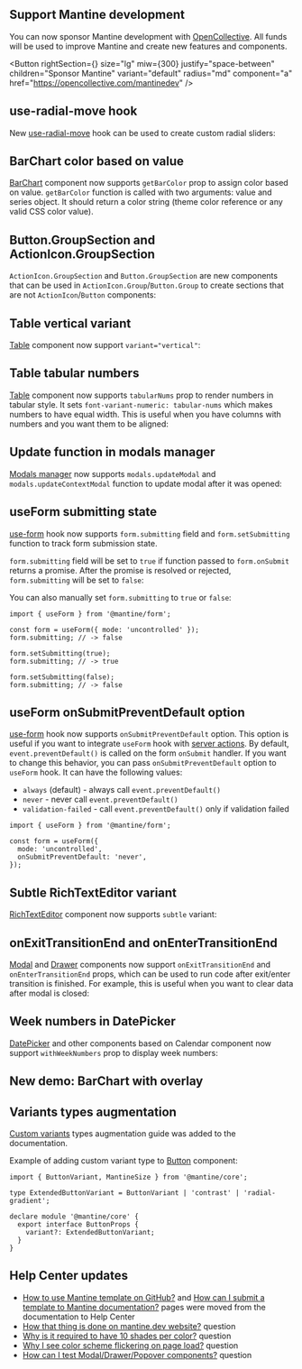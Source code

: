 

## Support Mantine development

You can now sponsor Mantine development with [OpenCollective](https://opencollective.com/mantinedev).
All funds will be used to improve Mantine and create new features and components.

<Button
  rightSection={<IconHeartFilled size={22} color="var(--mantine-color-red-7)" />}
  size="lg"
  miw={300}
  justify="space-between"
  children="Sponsor Mantine"
  variant="default"
  radius="md"
  component="a"
  href="https://opencollective.com/mantinedev"
/>

## use-radial-move hook

New [use-radial-move](/hooks/use-radial-move) hook can be used to create custom radial sliders:

<Demo data={HooksDemos.useRadialMoveUsage} />

## BarChart color based on value

[BarChart](/charts/bar-chart) component now supports `getBarColor` prop to assign color based on value.
`getBarColor` function is called with two arguments: value and series object. It should return a color
string (theme color reference or any valid CSS color value).

<Demo data={BarChartDemos.getBarColor} />

## Button.GroupSection and ActionIcon.GroupSection

`ActionIcon.GroupSection` and `Button.GroupSection` are new components that
can be used in `ActionIcon.Group`/`Button.Group` to create sections that are
not `ActionIcon`/`Button` components:

<Demo data={ActionIconDemos.groupSection} />

## Table vertical variant

[Table](/core/table) component now support `variant="vertical"`:

<Demo data={TableDemos.vertical} />

## Table tabular numbers

[Table](/core/table) component now supports `tabularNums` prop to render numbers in tabular style. It sets
`font-variant-numeric: tabular-nums` which makes numbers to have equal width.
This is useful when you have columns with numbers and you want them to be aligned:

<Demo data={TableDemos.tabularNums} />

## Update function in modals manager

[Modals manager](/x/modals) now supports `modals.updateModal` and `modals.updateContextModal`
function to update modal after it was opened:

<Demo data={ModalsDemos.updateModal} />

## useForm submitting state

[use-form](/form/use-form) hook now supports `form.submitting` field
and `form.setSubmitting` function to track form submission state.

`form.submitting` field will be set to `true` if function passed to
`form.onSubmit` returns a promise. After the promise is resolved or rejected,
`form.submitting` will be set to `false`:

<Demo data={FormDemos.submitting} />

You can also manually set `form.submitting` to `true` or `false`:

```tsx
import { useForm } from '@mantine/form';

const form = useForm({ mode: 'uncontrolled' });
form.submitting; // -> false

form.setSubmitting(true);
form.submitting; // -> true

form.setSubmitting(false);
form.submitting; // -> false
```

## useForm onSubmitPreventDefault option

[use-form](/form/use-form) hook now supports `onSubmitPreventDefault` option.
This option is useful if you want to integrate `useForm` hook with [server actions](https://github.com/mantinedev/mantine/issues/7142).
By default, `event.preventDefault()` is called on the form `onSubmit` handler.
If you want to change this behavior, you can pass `onSubmitPreventDefault` option
to `useForm` hook. It can have the following values:

- `always` (default) - always call `event.preventDefault()`
- `never` - never call `event.preventDefault()`
- `validation-failed` - call `event.preventDefault()` only if validation failed

```tsx
import { useForm } from '@mantine/form';

const form = useForm({
  mode: 'uncontrolled',
  onSubmitPreventDefault: 'never',
});
```

## Subtle RichTextEditor variant

[RichTextEditor](/x/tiptap) component now supports `subtle` variant:

<Demo data={TipTapDemos.subtleVariant} />

## onExitTransitionEnd and onEnterTransitionEnd

[Modal](/core/modal) and [Drawer](/core/drawer) components now support `onExitTransitionEnd` and `onEnterTransitionEnd` props,
which can be used to run code after exit/enter transition is finished. For example, this is useful when you want to clear
data after modal is closed:

<Demo data={ModalDemos.transitionEnd} />

## Week numbers in DatePicker

[DatePicker](/dates/date-picker) and other components based on Calendar component now support `withWeekNumbers` prop to display week numbers:

<Demo data={DatePickerDemos.withWeekNumbers} />

## New demo: BarChart with overlay

<Demo data={BarChartDemos.overlay} />

## Variants types augmentation

[Custom variants](/styles/variants-sizes#custom-variants-types) types augmentation guide was added to the documentation.

Example of adding custom variant type to [Button](/core/button) component:

```tsx
import { ButtonVariant, MantineSize } from '@mantine/core';

type ExtendedButtonVariant = ButtonVariant | 'contrast' | 'radial-gradient';

declare module '@mantine/core' {
  export interface ButtonProps {
    variant?: ExtendedButtonVariant;
  }
}
```

## Help Center updates

- [How to use Mantine template on GitHub?](https://help.mantine.dev/q/templates-usage) and [How can I submit a template to Mantine documentation?](https://help.mantine.dev/q/submit-template) pages were moved from the documentation to Help Center
- [How that thing is done on mantine.dev website?](https://help.mantine.dev/q/how-that-thing-is-done) question
- [Why is it required to have 10 shades per color?](https://help.mantine.dev/q/ten-shades-per-color) question
- [Why I see color scheme flickering on page load?](https://help.mantine.dev/q/color-scheme-flickering) question
- [How can I test Modal/Drawer/Popover components?](https://help.mantine.dev/q/portals-testing) question
